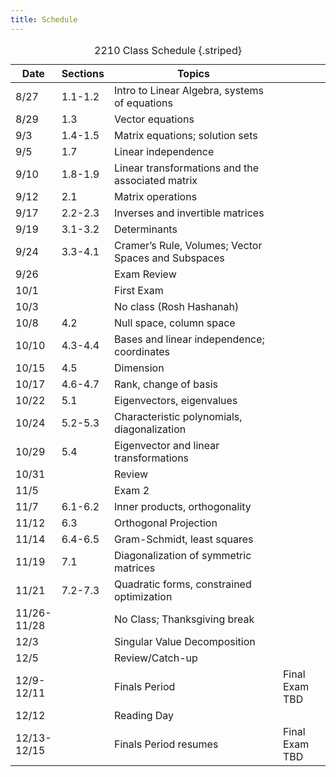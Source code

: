 ```yaml
---
title: Schedule
---
```


| Date        | Sections | Topics                                              |
| ----------- | -------- | --------------------------------------------------- | -------------- |
| 8/27        | 1.1-1.2  | Intro to Linear Algebra, systems of equations       |
| 8/29        | 1.3      | Vector equations                                    |
| 9/3         | 1.4-1.5  | Matrix equations; solution sets                     |
| 9/5         | 1.7      | Linear independence                                 |
| 9/10        | 1.8-1.9  | Linear transformations and the associated matrix    |
| 9/12        | 2.1      | Matrix operations                                   |
| 9/17        | 2.2-2.3  | Inverses and invertible matrices                    |
| 9/19        | 3.1-3.2  | Determinants                                        |
| 9/24        | 3.3-4.1  | Cramer's Rule, Volumes; Vector Spaces and Subspaces |
| 9/26        |          | Exam Review                                         |
| 10/1        |          | First Exam                                          |
| 10/3        |          | No class (Rosh Hashanah)                            |
| 10/8        | 4.2      | Null space, column space                            |
| 10/10       | 4.3-4.4  | Bases and linear independence; coordinates          |
| 10/15       | 4.5      | Dimension                                           |
| 10/17       | 4.6-4.7  | Rank, change of basis                               |
| 10/22       | 5.1      | Eigenvectors, eigenvalues                           |
| 10/24       | 5.2-5.3  | Characteristic polynomials, diagonalization         |
| 10/29       | 5.4      | Eigenvector and linear transformations              |
| 10/31       |          | Review                                              |
| 11/5        |          | Exam 2                                              |
| 11/7        | 6.1-6.2  | Inner products, orthogonality                       |
| 11/12       | 6.3      | Orthogonal Projection                               |
| 11/14       | 6.4-6.5  | Gram-Schmidt, least squares                         |
| 11/19       | 7.1      | Diagonalization of symmetric matrices               |
| 11/21       | 7.2-7.3  | Quadratic forms, constrained optimization           |
| 11/26-11/28 |          | No Class; Thanksgiving break                        |
| 12/3        |          | Singular Value Decomposition                        |
| 12/5        |          | Review/Catch-up                                     |
| 12/9-12/11  |          | Finals Period                                       | Final Exam TBD |
| 12/12       |          | Reading Day                                         |
| 12/13-12/15 |          | Finals Period resumes                               | Final Exam TBD |

: 2210 Class Schedule {.striped}
